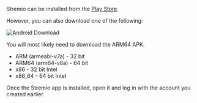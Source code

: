 Stremio can be installed from the [Play Store](https://play.google.com/store/apps/details?id=com.stremio.one).

However, you can also download one of the following:

![Android Download](../img/stremio_android_download.png)

You will most likely need to download the ARM64 APK.

- ARM (armeabi-v7a) - 32 bit
- ARM64 (arm64-v8a) - 64 bit
- x86 - 32 bit Intel
- x86_64 - 64 bit Intel

Once the Stremio app is installed, open it and log in with the account you created earlier.

